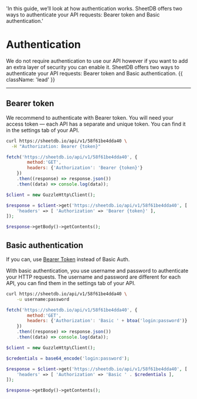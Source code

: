   'In this guide, we’ll look at how authentication works. SheetDB offers two ways to authenticate your API requests: Bearer token and Basic authentication.'

# Authentication

We do not require authentication to use our API however if you want to add an extra layer of security you can enable it. SheetDB offers two ways to authenticate your API requests: Bearer token and Basic authentication. {{ className: 'lead' }}

---

## Bearer token

We recommend to authenticate with Bearer token. You will need your access token — each API has a separate and unique token. You can find it in the settings tab of your API.

<CodeGroup tag="GET" label="/api/v1/{API_ID}">

```bash {{ title: 'cURL' }}
curl https://sheetdb.io/api/v1/58f61be4dda40 \
  -H "Authorization: Bearer {token}"
```

```js
fetch('https://sheetdb.io/api/v1/58f61be4dda40', {
        method:'GET', 
        headers: {'Authorization': 'Bearer {token}'}
    })
    .then((response) => response.json())
    .then((data) => console.log(data));
```

```php
$client = new GuzzleHttp\Client();

$response = $client->get('https://sheetdb.io/api/v1/58f61be4dda40', [
    'headers' => [ 'Authorization' => 'Bearer {token}' ],
]);

$response->getBody()->getContents();
```

</CodeGroup>


## Basic authentication

<Note>
    If you can, use <a href="#bearer-token">Bearer Token</a> instead of Basic Auth.
</Note>

With basic authentication, you use username and password to authenticate your HTTP requests. The username and password are different for each API, you can find them in the settings tab of your API.

<CodeGroup tag="GET" label="/api/v1/{API_ID}">

```bash {{ title: 'cURL' }}
curl https://sheetdb.io/api/v1/58f61be4dda40 \
    -u username:password
```

```js
fetch('https://sheetdb.io/api/v1/58f61be4dda40', {
        method:'GET', 
        headers: {'Authorization': 'Basic ' + btoa('login:password')}
    })
    .then((response) => response.json())
    .then((data) => console.log(data));

```

```php
$client = new GuzzleHttp\Client();

$credentials = base64_encode('login:password');

$response = $client->get('https://sheetdb.io/api/v1/58f61be4dda40', [
    'headers' => [ 'Authorization' => 'Basic ' . $credentials ],
]);

$response->getBody()->getContents();
```

</CodeGroup>

